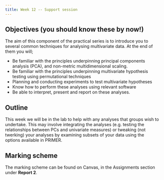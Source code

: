 ```yaml
---
title: Week 12 -- Support session
---
```


:::{.callout-tip appearance="simple"}
## Objectives (you should know these by now!)
The aim of this component of the practical series is to introduce you to several common techniques for analysing multivariate data. At the end of them you will;

- Be familiar with the principles underpinning principal components analysis (PCA), and non-metric multidimensional scaling.
- Be familiar with the principles underpinning multivariate hypothesis testing using permutational techniques
- Planning and conducting experiments to test multivariate hypotheses
- Know how to perform these analyses using relevant software
- Be able to interpret, present and report on these analyses. 
:::

## Outline

This week we will be in the lab to help with any analyses that groups wish to undertake. This may involve integrating the analyses (e.g. testing the relationships between PCs and univariate measures) or tweaking (not twerking) your analyses by examining subsets of your data using the options available in PRIMER.

## Marking scheme

The marking scheme can be found on Canvas, in the Assignments section under **Report 2**.
